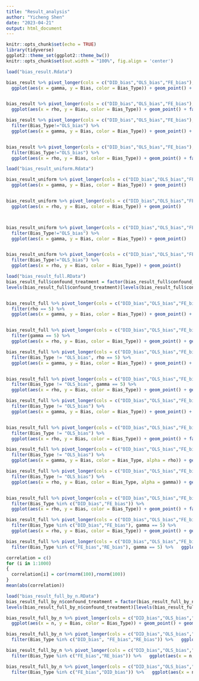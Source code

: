 ```yaml
---
title: "Result_analysis"
author: "Yicheng Shen"
date: "2023-04-21"
output: html_document
---
```


```r
knitr::opts_chunk$set(echo = TRUE)
library(tidyverse)
ggplot2::theme_set(ggplot2::theme_bw())
knitr::opts_chunk$set(out.width = "100%", fig.align = 'center')
```


```r
load("bias_result.Rdata")
```

```r
bias_result %>% pivot_longer(cols = c("DID_bias","OLS_bias","FE_bias"), names_to = "Bias_Type", values_to = "Bias") %>% 
  ggplot(aes(x = gamma, y = Bias, color = Bias_Type)) + geom_point() + facet_wrap(~confound_treatment)


bias_result %>% pivot_longer(cols = c("DID_bias","OLS_bias","FE_bias"), names_to = "Bias_Type", values_to = "Bias") %>% 
  ggplot(aes(x = rho, y = Bias, color = Bias_Type)) + geom_point() + facet_wrap(~confound_treatment)
```


```r
bias_result %>% pivot_longer(cols = c("DID_bias","OLS_bias","FE_bias"), names_to = "Bias_Type", values_to = "Bias") %>%
  filter(Bias_Type!="OLS_bias") %>% 
  ggplot(aes(x = gamma, y = Bias, color = Bias_Type)) + geom_point() + facet_wrap(~confound_treatment)


bias_result %>% pivot_longer(cols = c("DID_bias","OLS_bias","FE_bias"), names_to = "Bias_Type", values_to = "Bias") %>%
  filter(Bias_Type!="OLS_bias") %>% 
  ggplot(aes(x = rho, y = Bias, color = Bias_Type)) + geom_point() + facet_wrap(~confound_treatment)
```


```r
load("bias_result_uniform.Rdata")
```

```r
bias_result_uniform %>% pivot_longer(cols = c("DID_bias","OLS_bias","FE_bias"), names_to = "Bias_Type", values_to = "Bias") %>% 
  ggplot(aes(x = gamma, y = Bias, color = Bias_Type)) + geom_point() 


bias_result_uniform %>% pivot_longer(cols = c("DID_bias","OLS_bias","FE_bias"), names_to = "Bias_Type", values_to = "Bias") %>% 
  ggplot(aes(x = rho, y = Bias, color = Bias_Type)) + geom_point() 



bias_result_uniform %>% pivot_longer(cols = c("DID_bias","OLS_bias","FE_bias"), names_to = "Bias_Type", values_to = "Bias") %>%
  filter(Bias_Type!="OLS_bias") %>% 
  ggplot(aes(x = gamma, y = Bias, color = Bias_Type)) + geom_point() 


bias_result_uniform %>% pivot_longer(cols = c("DID_bias","OLS_bias","FE_bias"), names_to = "Bias_Type", values_to = "Bias") %>%
  filter(Bias_Type!="OLS_bias") %>% 
  ggplot(aes(x = rho, y = Bias, color = Bias_Type)) + geom_point() 
```


```r
load("bias_result_full.RData")
bias_result_full$confound_treatment = factor(bias_result_full$confound_treatment)
levels(bias_result_full$confound_treatment)[levels(bias_result_full$confound_treatment)=="Uniform"] <- "Very Strong"


bias_result_full %>% pivot_longer(cols = c("DID_bias","OLS_bias","FE_bias", "RE_bias"), names_to = "Bias_Type", values_to = "Bias") %>%
  filter(rho == 5) %>%
  ggplot(aes(x = gamma, y = Bias, color = Bias_Type)) + geom_point() + geom_line() + facet_wrap(~confound_treatment)


bias_result_full %>% pivot_longer(cols = c("DID_bias","OLS_bias","FE_bias", "RE_bias"), names_to = "Bias_Type", values_to = "Bias") %>%
  filter(gamma == 5) %>%
  ggplot(aes(x = rho, y = Bias, color = Bias_Type)) + geom_point() + geom_line() + facet_wrap(~confound_treatment)
```
```r
bias_result_full %>% pivot_longer(cols = c("DID_bias","OLS_bias","FE_bias", "RE_bias"), names_to = "Bias_Type", values_to = "Bias") %>%
  filter(Bias_Type != "OLS_bias", rho == 5) %>% 
  ggplot(aes(x = gamma, y = Bias, color = Bias_Type)) + geom_point() + geom_line() + facet_wrap(~confound_treatment)


bias_result_full %>% pivot_longer(cols = c("DID_bias","OLS_bias","FE_bias", "RE_bias"), names_to = "Bias_Type", values_to = "Bias") %>%
  filter(Bias_Type != "OLS_bias", gamma == 5) %>%
  ggplot(aes(x = rho, y = Bias, color = Bias_Type)) + geom_point() + geom_line() + facet_wrap(~confound_treatment)
```

```r
bias_result_full %>% pivot_longer(cols = c("DID_bias","OLS_bias","FE_bias", "RE_bias"), names_to = "Bias_Type", values_to = "Bias") %>%
  filter(Bias_Type != "OLS_bias") %>% 
  ggplot(aes(x = gamma, y = Bias, color = Bias_Type)) + geom_point() + facet_wrap(~confound_treatment)


bias_result_full %>% pivot_longer(cols = c("DID_bias","OLS_bias","FE_bias", "RE_bias"), names_to = "Bias_Type", values_to = "Bias") %>%
  filter(Bias_Type != "OLS_bias") %>%
  ggplot(aes(x = rho, y = Bias, color = Bias_Type)) + geom_point() + facet_wrap(~confound_treatment)
```


```r

bias_result_full %>% pivot_longer(cols = c("DID_bias","OLS_bias","FE_bias", "RE_bias"), names_to = "Bias_Type", values_to = "Bias") %>%
  filter(Bias_Type != "OLS_bias") %>%
  ggplot(aes(x = gamma, y = Bias, color = Bias_Type, alpha = rho)) + geom_point() + facet_wrap(~confound_treatment)

bias_result_full %>% pivot_longer(cols = c("DID_bias","OLS_bias","FE_bias", "RE_bias"), names_to = "Bias_Type", values_to = "Bias") %>%
  filter(Bias_Type != "OLS_bias") %>%
  ggplot(aes(x = rho, y = Bias, color = Bias_Type, alpha = gamma)) + geom_point() + facet_wrap(~confound_treatment)


bias_result_full %>% pivot_longer(cols = c("DID_bias","OLS_bias","FE_bias", "RE_bias"), names_to = "Bias_Type", values_to = "Bias") %>%
  filter(Bias_Type %in% c("DID_bias","FE_bias")) %>%
  ggplot(aes(x = rho, y = Bias, color = Bias_Type)) + geom_point() + facet_wrap(~confound_treatment)

bias_result_full %>% pivot_longer(cols = c("DID_bias","OLS_bias","FE_bias", "RE_bias"), names_to = "Bias_Type", values_to = "Bias") %>%
  filter(Bias_Type %in% c("DID_bias","FE_bias"), gamma == 5) %>%
  ggplot(aes(x = rho, y = Bias, color = Bias_Type)) + geom_point() + geom_line() + facet_wrap(~confound_treatment)
```

```r
bias_result_full %>% pivot_longer(cols = c("DID_bias","OLS_bias","FE_bias", "RE_bias"), names_to = "Bias_Type", values_to = "Bias") %>%
  filter(Bias_Type %in% c("FE_bias","RE_bias"), gamma == 5) %>%   ggplot(aes(x = rho, y = Bias, color = Bias_Type)) + geom_point() + geom_line() + facet_wrap(~confound_treatment)
```


```r
correlation = c()
for (i in 1:1000)
{
  correlation[i] = cor(rnorm(100),rnorm(100))
}
mean(abs(correlation))
```


```r
load("bias_result_full_by_n.RData")
bias_result_full_by_n$confound_treatment = factor(bias_result_full_by_n$confound_treatment)
levels(bias_result_full_by_n$confound_treatment)[levels(bias_result_full_by_n$confound_treatment)=="Uniform"] <- "Very Strong"

bias_result_full_by_n %>% pivot_longer(cols = c("DID_bias","OLS_bias","FE_bias", "RE_bias"), names_to = "Bias_Type", values_to = "Bias") %>%
  ggplot(aes(x = n, y = Bias, color = Bias_Type)) + geom_point() + geom_line() + facet_wrap(~confound_treatment)

bias_result_full_by_n %>% pivot_longer(cols = c("DID_bias","OLS_bias","FE_bias", "RE_bias"), names_to = "Bias_Type", values_to = "Bias") %>%
  filter(Bias_Type %in% c("DID_bias", "FE_bias","RE_bias")) %>%   ggplot(aes(x = n, y = Bias, color = Bias_Type)) + geom_point() + geom_line() + facet_wrap(~confound_treatment)

bias_result_full_by_n %>% pivot_longer(cols = c("DID_bias","OLS_bias","FE_bias", "RE_bias"), names_to = "Bias_Type", values_to = "Bias") %>%
  filter(Bias_Type %in% c("FE_bias","RE_bias")) %>%   ggplot(aes(x = n, y = Bias, color = Bias_Type)) + geom_point() + geom_line() + facet_wrap(~confound_treatment)

bias_result_full_by_n %>% pivot_longer(cols = c("DID_bias","OLS_bias","FE_bias", "RE_bias"), names_to = "Bias_Type", values_to = "Bias") %>%
  filter(Bias_Type %in% c("FE_bias","DID_bias")) %>%   ggplot(aes(x = n, y = Bias, color = Bias_Type)) + geom_point() + geom_line() + facet_wrap(~confound_treatment)
```




